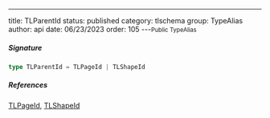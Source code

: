 ---
title: TLParentId
status: published
category: tlschema
group: TypeAlias
author: api
date: 06/23/2023
order: 105
---<Small>Public TypeAlias</Small>




##### Signature


```ts
type TLParentId = TLPageId | TLShapeId
```

##### References

[TLPageId](/gen/tlschema/TLPageId-type), [TLShapeId](/gen/tlschema/TLShapeId-type)


